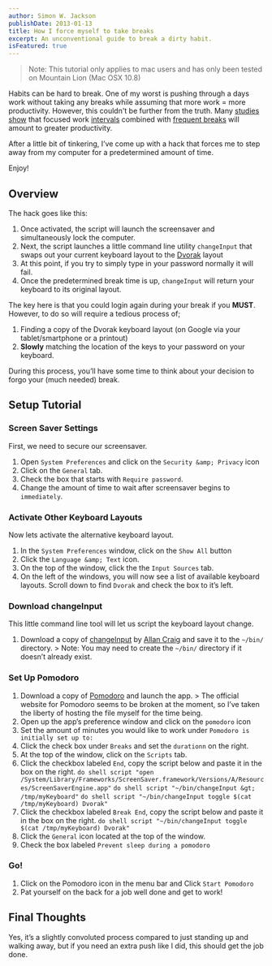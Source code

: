 ```yaml
---
author: Simon W. Jackson
publishDate: 2013-01-13
title: How I force myself to take breaks
excerpt: An unconventional guide to break a dirty habit.
isFeatured: true
---
```


> Note: This tutorial only applies to mac users and has only been tested on Mountain Lion (Mac OSX 10.8)

Habits can be hard to break. One of my worst is pushing through a days work without taking any breaks while assuming that more work = more productivity. However, this couldn't be further from the truth. Many [studies show](http://www.nytimes.com/2012/06/17/jobs/take-breaks-regularly-to-stay-on-schedule-workstation.html?_r=2&) that focused work [intervals](http://simplelifehabits.com/time-habits/how-i-doubled-my-productivity-with-a-small-change) combined with [frequent breaks](http://blogs.hbr.org/schwartz/2011/12/how-to-accomplish-more-by-doin.html) will amount to greater productivity.

After a little bit of tinkering, I’ve come up with a hack that forces me to step away from my computer for a predetermined amount of time.

Enjoy!


Overview
--------

The hack goes like this:

1.  Once activated, the script will launch the screensaver and simultaneously lock the computer.
2.  Next, the script launches a little command line utility `changeInput` that swaps out your current keyboard layout to the [Dvorak](http://en.wikipedia.org/wiki/Dvorak_Simplified_Keyboard) layout
3.  At this point, if you try to simply type in your password normally it will fail.
4.  Once the predetermined break time is up, `changeInput` will return your keyboard to its original layout.

The key here is that you could login again during your break if you **MUST**. However, to do so will require a tedious process of;

1.  Finding a copy of the Dvorak keyboard layout (on Google via your tablet/smartphone or a printout)
2.  **Slowly** matching the location of the keys to your password on your keyboard.

During this process, you’ll have some time to think about your decision to forgo your (much needed) break.

Setup Tutorial
--------------

### Screen Saver Settings

First, we need to secure our screensaver.

1.  Open `System Preferences` and click on the `Security &amp; Privacy` icon
2.  Click on the `General` tab.
3.  Check the box that starts with `Require password`.
4.  Change the amount of time to wait after screensaver begins to `immediately`.

### Activate Other Keyboard Layouts

Now lets activate the alternative keyboard layout.

1.  In the `System Preferences` window, click on the `Show All` button
2.  Click the `Language &amp; Text` icon.
3.  On the top of the window, click the the `Input Sources` tab.
4.  On the left of the windows, you will now see a list of available keyboard layouts. Scroll down to find `Dvorak` and check the box to it’s left.

### Download changeInput

This little command line tool will let us script the keyboard layout change.

1.  Download a copy of [changeInput](http://allancraig.net/index.php?option=com_docman&task=doc_download&gid=9&Itemid=) by [Allan Craig](http://allancraig.net/index.php?option=com_content&view=article&id=88:changing-keyboard-input-command-line-utility&catid=39:objective-c&Itemid=86) and save it to the `~/bin/` directory. > Note: You may need to create the `~/bin/` directory if it doesn’t already exist.

### Set Up Pomodoro

1.  Download a copy of [Pomodoro](http://www.mediafire.com/?jt8olvtad6t1biw) and launch the app. > The official website for Pomodoro seems to be broken at the moment, so I’ve taken the liberty of hosting the file myself for the time being.
2.  Open up the app’s preference window and click on the `pomodoro` icon
3.  Set the amount of minutes you would like to work under `Pomodoro is initially set up to:`
4.  Click the check box under `Breaks` and set the `durationn` on the right.
5.  At the top of the window, click on the `Scripts` tab.
6.  Click the checkbox labeled `End`, copy the script below and paste it in the box on the right. `do shell script "open /System/Library/Frameworks/ScreenSaver.framework/Versions/A/Resources/ScreenSaverEngine.app"` `do shell script "~/bin/changeInput &gt; /tmp/myKeyboard"` `do shell script "~/bin/changeInput toggle $(cat /tmp/myKeyboard) Dvorak"`
7.  Click the checkbox labeled `Break End`, copy the script below and paste it in the box on the right. `do shell script "~/bin/changeInput toggle $(cat /tmp/myKeyboard) Dvorak"`
8.  Click the `General` icon located at the top of the window.
9.  Check the box labeled `Prevent sleep during a pomodoro`

### Go!

1.  Click on the Pomodoro icon in the menu bar and Click `Start Pomodoro`
2.  Pat yourself on the back for a job well done and get to work!

Final Thoughts
--------------

Yes, it’s a slightly convoluted process compared to just standing up and walking away, but if you need an extra push like I did, this should get the job done.
